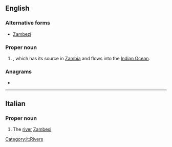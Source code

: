 ==English==
{{wikipedia}}

===Alternative forms===
* [[Zambezi]]

===Proper noun===
{{en-proper noun}}

# {{place|en|river|r/Southern Africa}}, which has its source in [[Zambia]] and flows into the [[Indian Ocean]].

===Anagrams===
* {{anagrams|en|a=abeimsz|Ziembas}}

----

==Italian==

===Proper noun===
{{wikipedia|lang=it}}
{{it-proper noun|m}}

# The [[river]] [[Zambesi]]

[[Category:it:Rivers]]